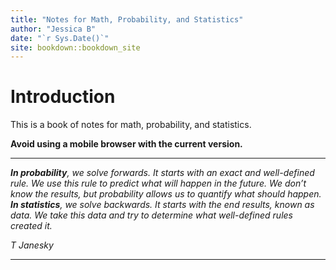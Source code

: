```yaml
---
title: "Notes for Math, Probability, and Statistics"
author: "Jessica B"
date: "`r Sys.Date()`"
site: bookdown::bookdown_site
---
```


# Introduction

This is a book of notes for math, probability, and statistics.

**Avoid using a mobile browser with the current version.**

------------------------------------------------------------------------

***In probability**, we solve forwards. It starts with an exact and well-defined rule. We use this rule to predict what will happen in the future. We don't know the results, but probability allows us to quantify what should happen. **In statistics**, we solve backwards. It starts with the end results, known as data. We take this data and try to determine what well-defined rules created it.*

*T Janesky*

------------------------------------------------------------------------

